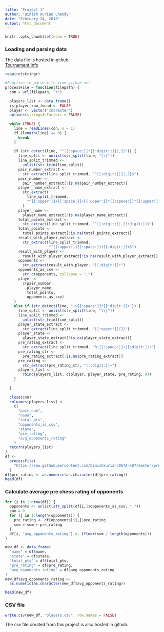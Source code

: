 ```yaml
---
title: "Project 1"
author: "Binish Kurian Chandy"
date: "February 24, 2018"
output: html_document
---
```


```r
knitr::opts_chunk$set(echo = TRUE)
```

### Loading and parsing data
The data file is hosted in github.  
[Tournament Info](https://raw.githubusercontent.com/binishkurian/DATA-607/master/project-01/tournamentinfo.txt)

```r
require(stringr)

#Function to parse file from github url
processFile = function(filepath) {
  con = url(filepath, "r")
  
  players_list <- data.frame()
  is_player_row_found <- FALSE
  player <- vector('character')
  options(stringsAsFactors = FALSE)
  
  while (TRUE) {
    line = readLines(con, n = 1)
    if (length(line) == 0) {
      break
    }
    
    if (str_detect(line, "^[[:space:]]*[[:digit:]]{1,2}")) {
      line_split <- unlist(str_split(line, "\\|"))
      line_split_trimmed <-
        unlist(str_trim(line_split))
      pair_number_extract <-
        str_extract(line_split_trimmed, "^[[:digit:]]{1,2}$")
      pair_number <-
        pair_number_extract[!is.na(pair_number_extract)]
      player_name_extract <-
        str_extract(
          line_split_trimmed,
          "^[[:upper:]]+[[:space:]]+[[:upper:]]*[[:space:]]*[[:upper:]]*[[:space:]]*[[:upper:]]+$|^[[:upper:]]+[[:space:]]+[[:upper:]]*[[:space:]]*[[:upper:]]*-[[:upper:]]+$"
        )
      player_name <-
        player_name_extract[!is.na(player_name_extract)]
      total_points_extract <-
        str_extract(line_split_trimmed, "^[[:digit:]].[[:digit:]]$")
      total_points <-
        total_points_extract[!is.na(total_points_extract)]
      result_with_player_extract <-
        str_extract(line_split_trimmed,
                    "^[[:upper:]][[:space:]]+[[:digit:]]+$")
      result_with_player <-
        result_with_player_extract[!is.na(result_with_player_extract)]
      opponents <-
        str_extract(result_with_player, "[[:digit:]]+")
      opponents_as_csv <-
        str_c(opponents, collapse = ",")
      player <-
        c(pair_number,
          player_name,
          total_points,
          opponents_as_csv)
    }
    else if (str_detect(line, "->[[:space:]]*[[:digit:]]+")) {
      line_split <- unlist(str_split(line, "\\|"))
      line_split_trimmed <-
        unlist(str_trim(line_split))
      player_state_extract <-
        str_extract(line_split_trimmed, "[[:upper:]]{2}")
      player_state <-
        player_state_extract[!is.na(player_state_extract)]
      pre_rating_extract <-
        str_extract(line_split_trimmed, "R:[[:space:]]+[[:digit:]]+")
      pre_rating_str <-
        pre_rating_extract[!is.na(pre_rating_extract)]
      pre_rating <-
        str_extract(pre_rating_str, "[[:digit:]]+")
      players_list <-
        rbind(players_list, c(player, player_state, pre_rating, 0))
    }
    
  }
  
  close(con)
  colnames(players_list) <-
    c(
      "pair_num",
      "name",
      "total_pts",
      "opponents_as_csv",
      "state",
      "pre_rating",
      "avg_opponents_rating"
    )
  return(players_list)
}
df <-
  processFile(
    "https://raw.githubusercontent.com/binishkurian/DATA-607/master/project-01/tournamentinfo.txt"
  )
df$pre_rating <- as.numeric(as.character(df$pre_rating))
head(df)
```

### Calculate average pre chess rating of opponents
```r
for (i in 1:nrow(df)) {
  opponents <- unlist(str_split(df[i,]$opponents_as_csv, ","))
  sum = 0
  for (j in 1:length(opponents)) {
    pre_rating <- df[opponents[j],]$pre_rating
    sum = sum + pre_rating
  }
  df[i, "avg_opponents_rating"] <- (floor(sum / length(opponents)))
}

new_df <- data.frame(
  "name" = df$name,
  "state" = df$state,
  "total_pts" = df$total_pts,
  "pre_rating" = df$pre_rating,
  "avg_opponents_rating" = df$avg_opponents_rating
)
new_df$avg_opponents_rating <-
  as.numeric(as.character(new_df$avg_opponents_rating))

head(new_df)
```

### CSV file
```r
write.csv(new_df, "players.csv", row.names = FALSE)
```
The csv file created from this project is also hosted in github.  
